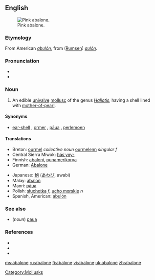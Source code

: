 {{was wotd|2006|December|30}}
==English==
[[Image:Pinkabalone_300.jpg|thumb|right|Pink abalone.]]
===Etymology===
From American {{S.}} ''[[abulón]]'', from {{Ohlo.}} ([[Rumsen]]) ''[[aulón]]''.

===Pronunciation===
* {{IPA|/æbəˈləʊni/}}
* {{audio|en-us-abalone.ogg|Audio (US)}}

===Noun===
{{en-noun}}
# {{context|US|Australia|zoology}} An edible [[univalve]] [[mollusc]] of the genus ''[[Haliotis]]'', having a shell lined with [[mother-of-pearl]].

====Synonyms====
* [[ear-shell]] {{italbrac|UK}}, [[ormer]] {{italbrac|Guernsey}}, [[pāua]] {{italbrac|NZ}}, [[perlemoen]] {{italbrac|S Afr}}

====Translations====
{{trans-top|edible univalve mollusc}}
*Breton: [[ourmel]] ''collective noun'' [[ourmelenn]] ''singular f''
*Central Sierra Miwok: [[hásˑyny-]]
*Finnish: [[abaloni]], [[punamerikorva]]
*German: [[Abalone]]
{{trans-mid}}
*Japanese: [[鮑]] ([[あわび]], awabi)
*Malay: [[abalon]]
*Maori: [[pāua]]
*Polish: [[słuchotka]] ''f'', [[ucho morskie]] ''n''
*Spanish, American: [[abulón]]
{{trans-bottom}}

===See also===
* (''noun'') [[paua]]

===References===
{{wikisource1911Enc|Abalone}}
{{pedialite|Abalone}}
* {{R:American Heritage 2000|abalone}}
* {{R:Dictionary.com|abalone}}
* {{R:WordNet 2003|abalone}}

[[Category:Mollusks]]

[[ms:abalone]]
[[ru:abalone]]
[[fi:abalone]]
[[vi:abalone]]
[[uk:abalone]]
[[zh:abalone]]